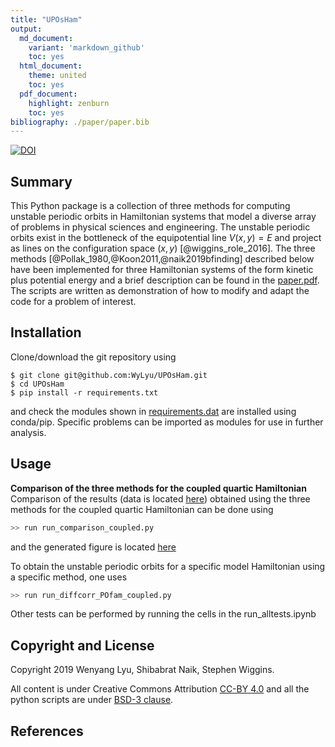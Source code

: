 ```yaml
---
title: "UPOsHam"
output:
  md_document:
    variant: 'markdown_github'
    toc: yes
  html_document:
    theme: united
    toc: yes
  pdf_document:
    highlight: zenburn
    toc: yes
bibliography: ./paper/paper.bib
---
```


[![DOI](https://zenodo.org/badge/DOI/10.5281/zenodo.3373396.svg)](https://doi.org/10.5281/zenodo.3373396)

## Summary

This Python package is a collection of three methods for computing unstable periodic orbits in Hamiltonian systems that model a diverse array of problems in physical sciences and engineering. The unstable periodic orbits exist in the bottleneck of the equipotential line $V(x,y) = E$ and project as lines on the configuration space $(x,y)$ [@wiggins_role_2016]. The three methods [@Pollak_1980,@Koon2011,@naik2019bfinding] described below have been implemented for three Hamiltonian systems of the form kinetic plus potential energy and a brief description can be found in the [paper.pdf](https://github.com/WyLyu/UPOsHam/tree/master/paper/paper.pdf). The scripts are written as demonstration of how to modify and adapt the code for a problem of interest. 

## Installation

Clone/download the git repository using
```git
$ git clone git@github.com:WyLyu/UPOsHam.git
$ cd UPOsHam
$ pip install -r requirements.txt
```
and check the modules shown in [requirements.dat](https://github.com/WyLyu/UPOsHam/tree/master/requirements.dat) are installed using conda/pip. Specific problems can be imported as modules for use in further analysis.

## Usage

__Comparison of the three methods for the coupled quartic Hamiltonian__
Comparison of the results (data is located [here](https://github.com/WyLyu/UPOsHam/tree/master/data)) obtained using the three methods for the coupled quartic Hamiltonian can be done using

```python
>> run run_comparison_coupled.py
```
and the generated figure is located [here](tests/comparison_coupled.pdf)

To obtain the unstable periodic orbits for a specific model Hamiltonian using a specific method, one uses

```python
>> run run_diffcorr_POfam_coupled.py
```

Other tests can be performed by running the cells in the run_alltests.ipynb


## Copyright and License
Copyright 2019 Wenyang Lyu, Shibabrat Naik, Stephen Wiggins. 

All content is under Creative Commons Attribution [CC-BY 4.0](https://creativecommons.org/licenses/by/4.0/legalcode.txt) and all the python scripts are under [BSD-3 clause](https://github.com/WyLyu/UPOsHam/blob/master/LICENSE).

## References






